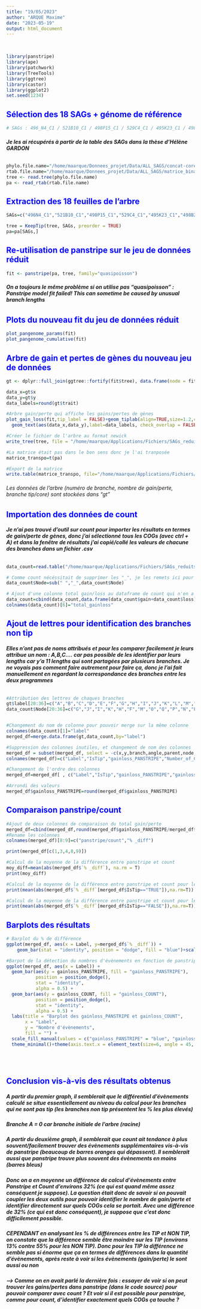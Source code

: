 ```yaml
---
title: "19/05/2023"
author: "ARQUE Maxime"
date: "2023-05-19"
output: html_document
---
```


<br/>

```r
library(panstripe)
library(ape)
library(patchwork)
library(TreeTools)
library(ggtree)
library(castor)
library(ggplot2)
set.seed(1234)
```


## <span style="color:blue"> Sélection des 18 SAGs + génome de référence </span>

```r
# SAGs : 496_N4_C1 / 521B10_C1 / 498P15_C1 / 529C4_C1 / 495K23_C1 / 498B22_C2 / 498C16_C2 / 529D18_C3 / 496A2_C3 / 529J15_C3 / 518A17_C3 / 495L20_C3 / 528N17_C4 / 498I20_C5 / 498A3_C8 / 527L22_C8 / 520K10_C9 / 528J8_C9 / P9312
```

###### **Je les ai récupérés à partir de la table des SAGs dans la thèse d'Hélène GARDON**

```r
phylo.file.name="/home/maarque/Donnees_projet/Data/ALL_SAGS/concat-core-genes.phy_phyml_tree_GTR+I+G.txt"
rtab.file.name="/home/maarque/Donnees_projet/Data/ALL_SAGS/matrice_binaire_equilibre.tab"
tree <- read.tree(phylo.file.name)
pa <- read_rtab(rtab.file.name)
```

## <span style="color:blue"> Extraction des 18 feuilles de l'arbre </span>

```r
SAGs=c("496N4_C1","521B10_C1","498P15_C1","529C4_C1","495K23_C1","498B22_C2","498C16_C2","529D18_C3","496A2_C3","529J15_C3","518A17_C3","495L20_C3","528N17_C4","498I20_C5","498A3_C8","527L22_C8","520K10_C9","528J8_C9","P9312")

tree = KeepTip(tree, SAGs, preorder = TRUE)
pa=pa[SAGs,]
```

## <span style="color:blue"> Re-utilisation de panstripe sur le jeu de données réduit </span>

```r
fit <- panstripe(pa, tree, family="quasipoisson")
```

###### **On a toujours le même problème si on utilise pas "quasipoisson" : Panstripe model fit failed! This can sometime be caused by unusual branch lengths**

## <span style="color:blue"> Plots du nouveau fit du jeu de données réduit </span>

```r
plot_pangenome_params(fit)
plot_pangenome_cumulative(fit)
```

## <span style="color:blue"> Arbre de gain et pertes de gènes du nouveau jeu de données </span>

```r
gt <- dplyr::full_join(ggtree::fortify(fit$tree), data.frame(node = fit$tree$edge[,2], trait = fit$data$acc), by = "node")

data_x=gt$x
data_y=gt$y
data_labels=round(gt$trait)

#Arbre gain/perte qui affiche les gains/pertes de gènes
plot_gain_loss(fit,tip_label = FALSE)+geom_tiplab(align=TRUE,size=1.2,color="black")+
  geom_text(aes(data_x,data_y),label=data_labels, check_overlap = FALSE, color="red", size=2,hjust=-0.5,vjust=-0.3)

#Créer le fichier de l'arbre au format newick
write_tree(tree, file = "/home/maarque/Applications/Fichiers/SAGs_reduits/SAGs_reduits.nwk", append = F)

#La matrice était pas dans le bon sens donc je l'ai tranposée
matrice_transpo=t(pa)

#Export de la matrice
write.table(matrice_transpo, file="/home/maarque/Applications/Fichiers/SAGs_reduits/Rmatrix.tab", row.names=TRUE, col.names=TRUE, sep="\t")


```

###### Les données de l'arbre (numéro de branche, nombre de gain/perte, branche tip/core) sont stockées dans "gt"

## <span style="color:blue"> Importation des données de count </span>
###### **Je n'ai pas trouvé d'outil sur count pour importer les résultats en termes de gain/perte de gènes, donc j'ai sélectionné tous les COGs (avec ctrl + A) et dans la fenêtre de résultats j'ai copié/collé les valeurs de chacune des branches dans un fichier .csv**

```r
data_count=read.table("/home/maarque/Applications/Fichiers/SAGs_reduits/Matrix_data_count.tab",header = TRUE,sep="\t")

# Comme count nécéssitait de supprimer les "_", je les remets ici pour pouvoir comparer les deux data frames
data_count$Node=sub(" ","_",data_count$Node)

# Ajout d'une colonne total gain/loss au dataframe de count qui n'en a pas
data_count=cbind(data_count,data.frame(data_count$gain+data_count$loss))
colnames(data_count)[6]="total_gainloss"
```

## <span style="color:blue"> Ajout de lettres pour identification des branches non tip </span>
###### **Elles n'ont pas de noms attribués et pour les comparer facilement je leurs attribue un nom : A,B,C.... car pas possible de les identifier par leurs lengths car y'a 11 lengths qui sont partagées par plusieurs branches. Je ne voyais pas comment faire autrement pour faire ça, donc je l'ai fait manuellement en regardant la correspondance des branches entre les deux programmes**

```r
#Attribution des lettres de chaques branches
gt$label[20:36]=c("A","B","C","D","E","F","G","H","I","J","K","L","M","N","O","P","Q")
data_count$Node[20:36]=c("G","J","I","K","H","F","M","O","Q","P","N","L","E","D","C","B","A")


#Changement du nom de colonne pour pouvoir merge sur la même colonne
colnames(data_count)[1]="label"
merged_df=merge.data.frame(gt,data_count,by="label")

#Suppression des colonnes inutiles, et changement de nom des colonnes
merged_df = subset(merged_df, select = -c(x,y,branch,angle,parent,node,branch.length,edge.length))
colnames(merged_df)=c("Label","IsTip","gainloss_PANSTRIPE","Number_of_COGS_at_node_COUNT","gain_COUNT","loss_COUNT","gainloss_COUNT")

#Changement de l'ordre des colonnes
merged_df=merged_df[ , c("Label","IsTip","gainloss_PANSTRIPE","gainloss_COUNT","gain_COUNT","loss_COUNT","Number_of_COGS_at_node_COUNT")]

#Arrondi des valeurs
merged_df$gainloss_PANSTRIPE=round(merged_df$gainloss_PANSTRIPE)
```

## <span style="color:blue"> Comparaison panstripe/count </span>

```r
#Ajout de deux colonnes de comparaison du total gain/perte
merged_df=cbind(merged_df,round(merged_df$gainloss_PANSTRIPE/merged_df$gainloss_COUNT,2),100-round(merged_df$gainloss_PANSTRIPE*100/merged_df$gainloss_COUNT,2))
#Rename les colonnes
colnames(merged_df)[8:9]=c("panstripe/count","% _diff")

print(merged_df[c(1,3,4,8,9)])

#Calcul de la moyenne de la différence entre panstripe et count
moy_diff=mean(abs(merged_df$`% _diff`), na.rm = T)
print(moy_diff)

#Calcul de la moyenne de la différence entre panstripe et count pour les branches TIP
print(mean(abs(merged_df$`% _diff`[merged_df$IsTip=="TRUE"]),na.rm=T))

#Calcul de la moyenne de la différence entre panstripe et count pour les branches NON TIP
print(mean(abs(merged_df$`% _diff`[merged_df$IsTip=="FALSE"]),na.rm=T))


```

## <span style="color:blue"> Barplots des résultats </span>

```r
# Barplot du % de différence
ggplot(merged_df, aes(x = Label, y=merged_df$`% _diff`)) + 
    geom_bar(stat = "identity", position = "dodge", fill = "blue")+scale_fill_brewer(palette = "Set1")+theme(axis.text.x = element_text(angle = 45, vjust = 1, hjust=1))+ ggtitle("Pourcentage de différence entre panstripe et count")+labs(y = "% de différence", x = "Label")

#Barpot de la détection du nombres d'évènements en fonction de panstripe et count.
ggplot(merged_df, aes(x = Label)) +
  geom_bar(aes(y = gainloss_PANSTRIPE, fill = "gainloss_PANSTRIPE"), 
           position = position_dodge(), 
           stat = "identity", 
           alpha = 0.5) +
  geom_bar(aes(y = gainloss_COUNT, fill = "gainloss_COUNT"), 
           position = position_dodge(), 
           stat = "identity", 
           alpha = 0.5) +
  labs(title = "Barplot des gainloss_PANSTRIPE et gainloss_COUNT",
       x = "Label",
       y = "Nombre d'évènements",
       fill = "") +
  scale_fill_manual(values = c("gainloss_PANSTRIPE" = "blue", "gainloss_COUNT" = "red")) +
  theme_minimal()+theme(axis.text.x = element_text(size=6, angle = 45, vjust = 1, hjust=1, color="black"))+theme(axis.text.y = element_text(color="black"))
```

<br/>
<br/>

## <span style="color:blue"> Conclusion vis-à-vis des résultats obtenus </span>

##### A partir du premier graph, il semblerait que le différentiel d'évènements calculé se situe essentiellement au niveau du calcul pour les branches qui ne sont pas tip (les branches non tip présentent les % les plus élevés)

##### Branche A = 0 car branche initiale de l'arbre (racine)

##### A partir du deuxième graph, il semblerait que count ait tendance à plus souvent/facilement trouver des évènements supplémentaires vis-à-vis de panstripe (beaucoup de barres oranges qui dépassent). Il semblerait aussi que panstripe trouve plus souvent des évènements en moins (barres bleus)

##### **Donc on a en moyenne un différence de calcul d'évènements entre Panstripe et Count d'environs 32%** (ce qui est quand même assez conséquent je suppose). La question était donc de savoir si on pouvait coupler les deux outils pour pouvoir identifier le nombre de gain/perte et identifier directement sur quels COGs cela se portait. Avec une différence de 32% (ce qui est donc conséquent), je suppose que c'est donc difficilement possible. 

##### **CEPENDANT** en analysant les % de différences entre les TIP et NON TIP, on constate que la différence semble être moindre sur les TIP (environs 13% contre 55% pour les NON TIP). Donc pour les TIP la différence ne semble pas si énorme que ça en termes de différences dans la quantité d'évènements, après reste à voir si les évènements (gain/perte) le sont aussi ou non 
##### **--> Comme on en avait parlé la dernière fois : essayer de voir si on peut trouver les gains/pertes dans panstripe (dans le code source) pour pouvoir comparer avec count ? Et voir si il est possible pour panstripe, comme pour count, d'identifier exactement quels COGs ça touche ?**

<br/>
<br/>










